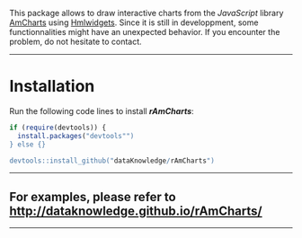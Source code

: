 This package allows to draw interactive charts from the *JavaScript* library [AmCharts][url_amcharts] using [Hmlwidgets][url_htmlwidgets].
Since it is still in developpment, some functionnalities might have an unexpected behavior. If you encounter the problem, do not hesitate to contact.

---

# Installation

Run the following code lines to install ***rAmCharts***:

```r
if (require(devtools)) {
  install.packages("devtools"")
} else {}

devtools::install_github("dataKnowledge/rAmCharts")
```

---

## For examples, please refer to <http://dataknowledge.github.io/rAmCharts/>

---

[url_amcharts]: http://www.amcharts.com
[url_htmlwidgets]: http://www.htmlwidgets.org

